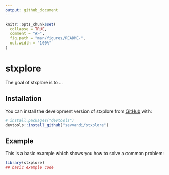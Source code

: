 ```yaml
---
output: github_document
---
```


<!-- README.md is generated from README.Rmd. Please edit that file -->

```r
knitr::opts_chunk$set(
  collapse = TRUE,
  comment = "#>",
  fig.path = "man/figures/README-",
  out.width = "100%"
)
```

# stxplore

The goal of stxplore is to ...

## Installation

You can install the development version of stxplore from [GitHub](https://github.com/) with:

``` r
# install.packages("devtools")
devtools::install_github("sevvandi/stxplore")
```

## Example

This is a basic example which shows you how to solve a common problem:

```r
library(stxplore)
## basic example code
```

